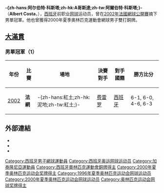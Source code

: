 {{noteTA
|T=zh-hans:阿尔伯特·科斯塔;zh-hk:A哥斯達;zh-tw:阿爾伯特·科斯塔;
|1=zh-hans:阿尔伯特·科斯塔;zh-hk:A哥斯達;zh-tw:阿爾伯特·科斯塔;
|2=zh-hans:费雷罗;zh-hk:費利路;zh-tw:費雷羅;
|}}
{{Infobox 网球
|姓名=Albert Costa
|照片=Albert Costa with the Spanish Davis Cup national team and Spanish P. M. Rajoy.jpg
|国籍={{flagicon|ESP}}[[西班牙|西班牙]]
|生日=1975年6月25日
|出生地=[[萊里達|萊里達]]，[[西班牙|西班牙]]
|居住地=[[巴塞隆納|巴塞隆納]]，西班牙
|身高=180
|体重=78
|持拍手=右
|反拍=雙手
|转职业年=1993年
|球拍=
|球衣=
|球鞋=
|单打最高排名=6（2003年9月8日）
|双打最高排名=198（2003年2月3日）
|现单打排名=2006年退役
|现双打排名=2006年退役
|单打冠军头衔=12
|双打冠军头衔=1
|职业战绩=
|奖金=7,673,748[[美元|美元]]
|澳网最好成绩=八強（1998）
|法网最好成绩=[[File:Coupe_des_Mousquetaires_(French_Open_-_Gentlemen's_single).svg|15px]] '''冠军'''（[[2002年法國網球公開賽男子單打比賽|2002]]）
|温网最好成绩=第二輪（1996,1998）
|美网最好成绩=第四輪（2001）
|大满贯个数=單打1個
|奥运会最好成绩=
}}

'''-{zh-hans:阿尔伯特·科斯塔;zh-hk:A哥斯達;zh-tw:阿爾伯特·科斯塔;}-'''（'''Albert Costa'''，{{bd|1975年|6月25日|catIdx=F}}），[[西班牙|西班牙]]前职业[[网球|网球]]运动员，曾在[[2002年法國網球公開賽|2002年法國網球公開賽]]摘下男單冠軍。他也曾獲得2000年夏季奧林匹克運動會網球男子雙打銅牌。

== [[網球大滿貫|大滿貫]] ==
=== 男單冠軍（1） ===
{| class="wikitable"
!年份
!比賽
!場地
!決賽對手
!對手國籍
!勝方比分
|-bgcolor="#EBC2AF"
| [[2002年法國網球公開賽男子單打比賽|2002]]
| '''法網'''
| -{zh-hans:紅土;zh-hk:泥地;zh-tw:紅土;}-
| [[胡安·卡洛斯·费雷罗|费雷罗]]
| {{flagicon|ESP}}[[西班牙|西班牙]]
| 6-1, 6-0, 4-6, 6-3
|}

== 外部連結 ==
{{Commonscat|Albert Costa}}
* {{ATP|C378}}
* {{ITF Profile|id=10002816}}
* {{DavisCupplayerlink|10002816}}

{{法网男单冠军}}

{{DEFAULTSORT:Costa, Albert}}

[[Category:西班牙男子網球運動員|Category:西班牙男子網球運動員]]
[[Category:西班牙奥运网球运动员|Category:西班牙奥运网球运动员]]
[[Category:加泰隆尼亞運動員|Category:加泰隆尼亞運動員]]
[[Category:西班牙奧林匹克運動會銅牌得主|Category:西班牙奧林匹克運動會銅牌得主]]
[[Category:2000年夏季奥林匹克运动会奖牌得主|Category:2000年夏季奥林匹克运动会奖牌得主]]
[[Category:1996年夏季奥林匹克运动会网球运动员|Category:1996年夏季奥林匹克运动会网球运动员]]
[[Category:2000年夏季奥林匹克运动会网球运动员|Category:2000年夏季奥林匹克运动会网球运动员]]
[[Category:奥林匹克运动会网球奖牌得主|Category:奥林匹克运动会网球奖牌得主]]

{{西班牙人物小作品}}
{{网球运动员小作品}}